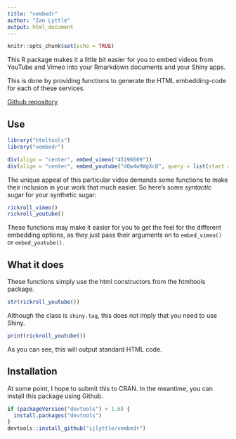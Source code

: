 ```yaml
---
title: "vembedr"
author: "Ian Lyttle"
output: html_document
---
```


```r
knitr::opts_chunk$set(echo = TRUE)
```

This R package makes it a little bit easier for you to embed videos from YouTube and Vimeo into your Rmarkdown documents and your Shiny apps.

This is done by providing functions to generate the HTML embedding-code for each of these services. 

[Github repository](https://github.com/ijlyttle/vembedr)

## Use

```r
library("htmltools")
library("vembedr")
```

```r
div(align = "center", embed_vimeo("45196609"))
div(align = "center", embed_youtube("dQw4w9WgXcQ", query = list(start = 50)))
```

The unique appeal of this particular video demands some functions to make their inclusion in your work that much easier. So here's some *syntactic* sugar for your synthetic sugar:

```r
rickroll_vimeo()
rickroll_youtube()
```

These functions may make it easier for you to get the feel for the different embedding options, as they just pass their arguments on to `embed_vimeo()` or `embed_youtube()`.

## What it does

These functions simply use the html constructors from the htmltools package.

```r
str(rickroll_youtube())
```

Although the class is `shiny.tag`, this does not imply that you need to use Shiny. 

```r
print(rickroll_youtube())
```

As you can see, this will output standard HTML code.

## Installation

At some point, I hope to submit this to CRAN. In the meantime, you can install this package using Github.

```r
if (packageVersion("devtools") < 1.6) {
  install.packages("devtools")
}
devtools::install_github("ijlyttle/vembedr")
```
